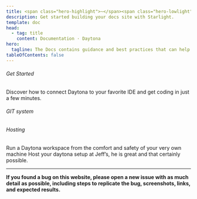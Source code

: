 ```yaml
---
title: <span class="hero-highlight">~</span><span class="hero-lowlight">cd</span> daytona-docs
description: Get started building your docs site with Starlight.
template: doc
head:
  - tag: title
    content: Documentation · Daytona
hero:
  tagline: The Docs contains guidance and best practices that can help you get the best out of Daytona. From setting up your first workspace to the most advanced team collab.
tableOfContents: false
---
```



###### Get Started

Discover how to connect Daytona to your favorite IDE and get coding in just a few minutes.

<CardGrid gridNumber={9} mobileGridNumber={2} colsMinWidth='64px' colsMinWidthMobile='106px'>
	<ImageCard imageDark={VSlogo} link="#" imageAlt="Visual Studio logo" />
	<ImageCard  imageDark={PClogo} link="#" imageAlt="PyCharm logo" />
	<ImageCard  imageDark={vimlogo} link="#" imageAlt="Vim logo" />
	<ImageCard  imageDark={IJlogo} link="#" imageAlt="IntelliJ logo" />
    <ImageCard  imageDark={WSlogo} link="#" imageAlt="WebStorm logo" />
    <ImageCard  imageDark={GOlogo} link="#" imageAlt="GoLand logo" />
    <ImageCard  imageDark={CLlogo} link="#" imageAlt="CLion logo" />
    <ImageCard  imageDark={RDlogo} link="#" imageAlt="Rider logo" />
    <ImageCard  imageDark={RMlogo} link="#" imageAlt="RubyMine logo"/>
</CardGrid>


###### GIT system

<CardGrid gridNumber={3} mobileGridNumber={2} colsMinWidth='160px' colsMinWidthMobile='160px'>
    <TitleCard imageDark={BitbucketLogo} title="Bitbucket" link="#" imageAlt="BitBucket logo"/>
    <TitleCard imageDark={GithubLogo} title="GitHub" link="#" imageAlt="'GitHub logo"/>
    <TitleCard imageDark={GitlabLogo} title="GitLab" link="#" imageAlt="GitLab logo"/>
</CardGrid>

###### Hosting

<CardGrid gridNumber={2} mobileGridNumber={1} colsMinWidth='300px' colsMinWidthMobile='300px'>
    <Card imageDark={IPIllustration} imageLight="" title="Setup your Localhost" link="#" imageAlt="IP illustration">
        Run a Daytona workspace from the comfort and safety of your very own machine
    </Card>
    <Card imageDark={hostIllustration} imageLight="" title="Bare Metal" link="#" imageAlt="host server illustration">
        Host your daytona setup at Jeff’s, he is great and that certainly possible.
    </Card>
</CardGrid>

<hr />

<strong>If you found a bug on this website, please open a new issue with as much detail as possible, including steps to replicate the bug, screenshots, links, and expected results.</strong>
